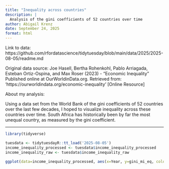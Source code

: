 ```yaml
---
title: "Inequality across countries"
description: |
  Analysis of the gini coefficients of 52 countries over time
author: Abigail Krenz
date: September 24, 2025
format: html
---
```


Link to data: https://github.com/rfordatascience/tidytuesday/blob/main/data/2025/2025-08-05/readme.md

Original data source: Joe Hasell, Bertha Rohenkohl, Pablo Arriagada, Esteban Ortiz-Ospina, and Max Roser (2023) - “Economic Inequality” Published online at OurWorldinData.org. Retrieved from: 'https://ourworldindata.org/economic-inequality' \[Online Resource\]

About my analysis:

Using a data set from the World Bank of the gini coefficients of 52 countries over the last few decades, I hoped to visualize inequality across these countries over time. South Africa has historically been by far the most unequal country, as measured by the gini coefficient.

------------------------------------------------------------------------

```r
library(tidyverse)

tuesdata <- tidytuesdayR::tt_load('2025-08-05')
income_inequality_processed <- tuesdata$income_inequality_processed
income_inequality_raw <- tuesdata$income_inequality_raw

ggplot(data=income_inequality_processed, aes(x=Year, y=gini_mi_eq, color=Entity)) + geom_line() + labs(title="Inequality in countries across time", x="Year", y="Gini Index", color="Country")
```

```         
```
